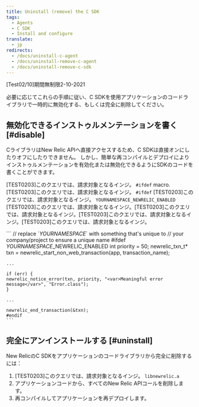 ```yaml
---
title: Uninstall (remove) the C SDK
tags:
  - Agents
  - C SDK
  - Install and configure
translate:
  - jp
redirects:
  - /docs/uninstall-c-agent
  - /docs/uninstall-remove-c-agent
  - /docs/uninstall-remove-c-sdk
---
```


\[Test02/10]期間無制限2-10-2021

必要に応じてこれらの手順に従い、C SDKを使用アプリケーションのコードライブラリで一時的に無効化する、もしくは完全に削除してください。

## 無効化できるインストゥルメンテーションを書く [#disable]

CライブラリはNew Relic APIへ直接アクセスするため、C SDKは直接オンにしたりオフにしたりできません。 しかし、簡単な再コンパイルとデプロイによりインストゥルメンテーションを有効化または無効化できるようにSDKのコードを書くことができます。

\[TEST0203]このクエリでは、請求対象となるインジ。 `#ifdef` macro.\[TEST0203]このクエリでは、請求対象となるインジ。 `#ifdef` \[TEST0203]このクエリでは、請求対象となるインジ。 `YOURNAMESPACE_NEWRELIC_ENABLED` \[TEST0203]このクエリでは、請求対象となるインジ。\[TEST0203]このクエリでは、請求対象となるインジ。\[TEST0203]このクエリでは、請求対象となるインジ。\[TEST0203]このクエリでは、請求対象となるインジ。

<CollapserGroup>
  <Collapser
    id="ifdef"
    title="#ifdefマクロを使用して、C SDKインストゥルメンテーションを無効化する"
  >
    ```
    // replace `<var>YOURNAMESPACE</var>` with something that's unique to
    // your company/project to ensure a unique name
    #ifdef <var>YOURNAMESPACE</var>_NEWRELIC_ENABLED
    int priority = 50;
    newrelic_txn_t* txn = newrelic_start_non_web_transaction(app, transaction_name);

    ...

    if (err) {
    newrelic_notice_error(txn, priority, "<var>Meaningful error message</var>", "Error.class");
    }

    ...

    newrelic_end_transaction(&txn);
    #endif
    ```
  </Collapser>
</CollapserGroup>

## 完全にアンインストールする [#uninstall]

New RelicのC SDKをアプリケーションのコードライブラリから完全に削除するには：

1. \[TEST0203]このクエリでは、請求対象となるインジ。 `libnewrelic.a`
2. アプリケーションコードから、すべてのNew Relic APIコールを削除します。
3. 再コンパイルしてアプリケーションを再デプロイします。